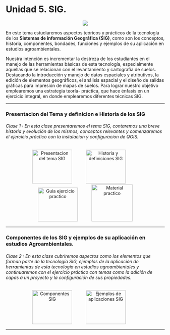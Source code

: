 # **Unidad 5. SIG.** {-} 

<!-- <center>![](Imagenes/sig2.jpg)</center> -->
<center>![](Imagenes/sig_geografia2.jpg)</center>

En este tema estudiaremos aspectos teóricos y prácticos de la tecnología de los **Sistemas de información Geográfica (SIG)**, como son los conceptos, historia, componentes, bondades, funciones y ejemplos de su aplicación en estudios agroambientales.

Nuestra intención es incrementar la destreza de los estudiantes en el manejo de las herramientas básicas de esta tecnología,  especialmente aquellas que se relacionan con el levantamiento y cartografía de suelos. Destacando la introducción y manejo de datos espaciales y atributivos, la edición de elementos geográficos, el análisis espacial y el diseño de  salidas gráficas para impresión de mapas de suelos. Para lograr nuestro objetivo emplearemos una estrategia teoría- práctica, que hace énfasis en un ejercicio integral, en donde emplearemos diferentes técnicas SIG.


---

### Presentacion del Tema y definicion e Historia de los SIG {-}

###### _Clase 1_ : En esta clase presentaremos el tema SIG, contaremos una breve historia y evolución de los mismos, conceptos relevantes y comenzaremos el ejercicio práctico con la instalacion y configuracion de QGIS.{-}

<div>
<p style = 'text-align:center;'>
<a style = 'padding-right: 40px;' href="pdf/Unidad4/1_Presentacion_FSIG_Vs.pdf" target="_blank" title="Presentacion del tema SIG"><img src="Imagenes/presentacion4.png" alt="Presentacion del tema SIG" width="126" height="107"/></a>
<a style = 'padding-right: 40px;' href="pdf/Unidad4/2_Definicion_Historiacion_FSIG_Vs.pdf" target="_blank" title="Conceptos e Historia SIG"><img src="Imagenes/presentacion3.png" alt="Historia y definiciones SIG" width="126" height="107"/></a>
<a style = 'padding-right: 40px;' href="pdf/Unidad4/Ejercicico_practico_Sal_180924.pdf" target="_blank" title="Guia ejercicio practico"><img src="Imagenes/practica3.png" alt="Guia ejercicio practico" width="126" height="107"/></a>
<a href="https://drive.google.com/drive/folders/1DHkdeDHKEp0UKnPshgkWSP3xKf1lgs76?usp=sharing" target="_blank" title="Material practico"><img src="Imagenes/Google_Drive_logo1.png" alt="Material practico" width="130" height="117"/></a>
</p>
</div>

---

### Componentes de los SIG y ejemplos de su aplicación en estudios Agroambientales. {-}

###### _Clase 2_ : En esta clase cubriremos aspectos como los elementos que forman parte de la tecnología SIG, ejemplos de la aplicación de herramientas de esta tecnología en estudios agroambientales y continuaremos con el ejercicio práctico con temas como la adición de capas a un proyecto y la configuración de sus propiedades.{-}

<div>
<p style = 'text-align:center;'>
<a style = 'padding-right: 40px;' href="pdf/Unidad4/3_Componentes_FSIG_Vs.pdf" target="_blank" title="Componentes SIG"><img src="Imagenes/presentacion4.png" alt="Componentes SIG" width="126" height="107"/></a>
<a style = 'padding-right: 40px;' href="pdf/Unidad4/4_Ejemplos_aplicacion_FSIG_Vs.pdf" target="_blank" title="Ejemplos de aplicaciones SIG"><img src="Imagenes/presentacion3.png" alt="Ejemplos de aplicaciones SIG" width="126" height="107"/></a>
</p>
</div>

---

<!-- ### Edición de elementos geográficos {-} -->

<!-- ###### _Clase 3_ : En esta clase cubriremos aspectos relacionados a la Edición de elemntos geograficos.{-} -->

<!-- <div> -->
<!-- <p style = 'text-align:center;'> -->
<!-- <a style = 'padding-right: 40px;' href="pdf/Unidad5/xxx.pdf" target="_blank" title="Presentacion del tema SIG"><img src="Imagenes/presentacion4.png" alt="Presentacion del tema SIG" width="126" height="107"/></a> -->
<!-- <a style = 'padding-right: 40px;' href="pdf/Unidad5/xxx.pdf" target="_blank" title="Historia y definiciones SIG"><img src="Imagenes/presentacion3.png" alt="Historia y definiciones SIG" width="126" height="107"/></a> -->
<!-- </p> -->
<!-- </div> -->

<!-- --- -->

<!-- ### Manejo de tablas {-} -->

<!-- ###### _Clase 4_ : En esta clase cubriremos aspectos sobre el manejo de tablas y atributos.{-} -->

<!-- <div> -->
<!-- <p style = 'text-align:center;'> -->
<!-- <a style = 'padding-right: 40px;' href="pdf/Unidad5/xxx.pdf" target="_blank" title="Presentacion del tema SIG"><img src="Imagenes/presentacion4.png" alt="Presentacion del tema SIG" width="126" height="107"/></a> -->
<!-- <a style = 'padding-right: 40px;' href="pdf/Unidad5/xxx.pdf" target="_blank" title="Historia y definiciones SIG"><img src="Imagenes/presentacion3.png" alt="Historia y definiciones SIG" width="126" height="107"/></a> -->
<!-- </p> -->
<!-- </div> -->

<!-- --- -->

<!-- ### Analisis espacial {-} -->

<!-- ###### _Clase 5_ : En esta clase cubriremos aspectos relacionados al Analisis espacial.{-} -->

<!-- <div> -->
<!-- <p style = 'text-align:center;'> -->
<!-- <a style = 'padding-right: 40px;' href="pdf/Unidad5/xxx.pdf" target="_blank" title="Presentacion del tema SIG"><img src="Imagenes/presentacion4.png" alt="Presentacion del tema SIG" width="126" height="107"/></a> -->
<!-- <a style = 'padding-right: 40px;' href="pdf/Unidad5/xxx.pdf" target="_blank" title="Historia y definiciones SIG"><img src="Imagenes/presentacion3.png" alt="Historia y definiciones SIG" width="126" height="107"/></a> -->
<!-- </p> -->
<!-- </div> -->

<!-- --- -->

<!-- ### Diseño de salidas gráficas {-} -->

<!-- ###### _Clase 6_ : En esta clase cubriremos aspectos relacionados al diseño de salidas graficas y posibles fuentes de geo informacion de variables ambintales auxiliares.{-} -->

<!-- <div> -->
<!-- <p style = 'text-align:center;'> -->
<!-- <a style = 'padding-right: 40px;' href="pdf/Unidad5/xxx.pdf" target="_blank" title="Presentacion del tema SIG"><img src="Imagenes/presentacion4.png" alt="Presentacion del tema SIG" width="126" height="107"/></a> -->
<!-- <a style = 'padding-right: 40px;' href="pdf/Unidad5/xxx.pdf" target="_blank" title="Historia y definiciones SIG"><img src="Imagenes/presentacion3.png" alt="Historia y definiciones SIG" width="126" height="107"/></a> -->
<!-- </p> -->
<!-- </div> -->

<!-- --- -->